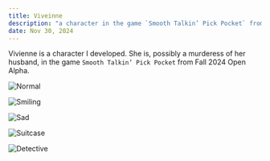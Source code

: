 ```yaml
---
title: Viveinne
description: "a character in the game `Smooth Talkin’ Pick Pocket` from Fall 2024 Open Alpha"
date: Nov 30, 2024
---
```


Vivienne is a character I developed.  She is, possibly a murderess of her husband, in the game `Smooth Talkin’ Pick Pocket` from Fall 2024 Open Alpha.  

![Normal](/images/vivienne/vivienne-normal.png) 

![Smiling](/images/vivienne/vivienne-smiling.png) 

![Sad](/images/vivienne/vivienne-sad.png) 

![Suitcase](/images/vivienne/vivienne-suitcase.png) 

![Detective](/images/vivienne/vivienne-detective.png) 